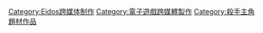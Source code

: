 {{Cat main}}

{{DEFAULTSORT:Hitman}}
[[Category:Eidos跨媒体制作|Category:Eidos跨媒体制作]]
[[Category:電子遊戲跨媒體製作|Category:電子遊戲跨媒體製作]]
[[Category:殺手主角題材作品|Category:殺手主角題材作品]]